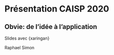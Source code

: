 # Présentation CAISP 2020  
## Obvie: de l'idée à l'application

Slides avec {xaringan}

Raphael Simon 